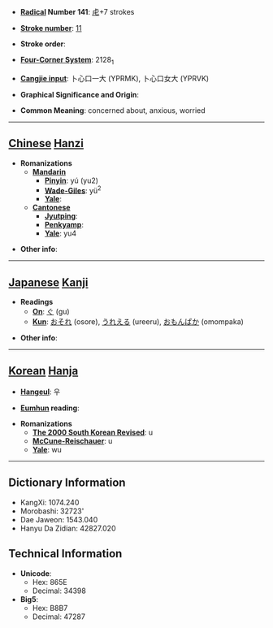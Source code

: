 * '''[[Wiktionary:Chinese radical index| Radical]] Number 141''': [[Wiktionary:Chinese radical index 虍|虍]]+7 strokes

* '''[[Wiktionary:Chinese total strokes index|Stroke number]]''': [[Wiktionary:Chinese total strokes index 11|11]]

* '''Stroke order''': 

* '''[[Wiktionary:Chinese four corner index|Four-Corner System]]''': 2128<sub>1</sub>

* '''[[Wiktionary:Chinese Cangjie index|Cangjie input]]''': 卜心口一大 (YPRMK), 卜心口女大 (YPRVK)

* '''Graphical Significance and Origin''': 

* '''Common Meaning''': concerned about, anxious, worried

----

== [[Chinese]] [[Hanzi]] ==

* '''Romanizations'''
** '''[[Mandarin]]'''
*** '''[[Pinyin]]''': yú (yu2)
*** '''[[Wade-Giles]]''': yü<sup>2</sup>
*** '''[[Yale]]''': 
** '''[[Cantonese]]'''
*** '''[[Jyutping]]''':
*** '''[[Penkyamp]]''': 
*** '''[[Yale]]''': yu4

* '''Other info''': 

----

== [[Japanese]] [[Kanji]] ==

* '''Readings'''
** '''[[On]]''': [[ぐ]] (gu)
** '''[[Kun]]''': [[おそれ]] (osore), [[うれえる]] (ureeru), [[おもんぱか]] (omompaka)

* '''Other info''':  

----

== [[Korean]] [[Hanja]] ==

* '''[[Hangeul]]''': 우

* '''[[Eumhun]] reading''': 

* '''Romanizations'''
** '''[[The 2000 South Korean Revised Romanization|The 2000 South Korean Revised]]''': u
** '''[[McCune-Reischauer]]''': u
** '''[[Yale]]''': wu

----

== Dictionary Information ==

* KangXi: 1074.240
* Morobashi: 32723'
* Dae Jaweon: 1543.040
* Hanyu Da Zidian: 42827.020

== Technical Information ==

* '''Unicode''':
** Hex: 865E
** Decimal: 34398
* '''Big5''':
** Hex: B8B7
** Decimal: 47287